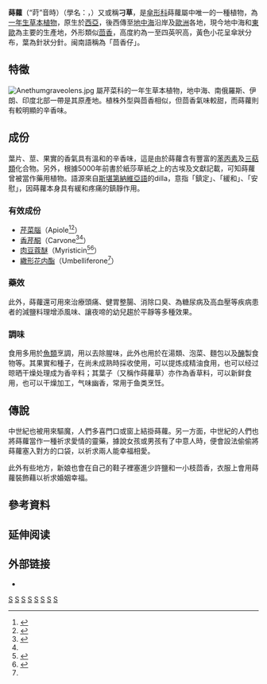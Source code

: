 {{NoteTA|G1=LS}}
{{Speciesbox
| genus = Anethum
| species = graveolens
| image = Illustration Anethum graveolens clean.jpg
| authority = [[卡尔·林奈|L.]]
}}

'''蒔蘿'''（“莳”音時）（學名：''{{lang|la|Anethum graveolens}}''，{{lang-en|dill}}）又或稱'''刁草'''，是[[傘形科|傘形科]]蒔蘿屬中唯一的一種植物，為[[一年生植物|一年生]][[草本植物|草本植物]]，原生於[[西亞|西亞]]，後西傳至[[地中海|地中海]]沿岸及[[歐洲|歐洲]]各地，現今地中海和[[東歐|東歐]]為主要的生產地，外形類似[[茴香|茴香]]，高度約為一至四英呎高，黃色小花呈傘狀分布，葉為針狀分針。闽南語稱為「茴香仔」。

==特徵==
[[File:Anethumgraveolens.jpg|left]]
屬芹菜科的一年生草本植物，地中海、南俄羅斯、伊朗、印度北部一帶是其原產地。植株外型與茴香相似，但茴香氣味較甜，而蒔蘿則有較明顯的辛香味。

== 成份 ==
葉片、莖、果實的香氣具有溫和的辛香味，這是由於蒔蘿含有豐富的[[苯丙素|苯丙素]]及[[三萜類|三萜類]]化合物。另外，根據5000年前書於紙莎草紙之上的古埃及文獻記載，可知蒔蘿曾被當作藥用植物。語源來自[[斯堪第納維亞語|斯堪第納維亞語]]的dilla，意指「鎮定」、「緩和」、「安慰」{{來源請求}}，因蒔蘿本身具有緩和疼痛的鎮靜作用。

=== 有效成份 ===
* [[芹菜腦|芹菜腦]]（Apiole<ref name=eocc>{{cite journal
  | last = Bailer
  | first = Josef ''et al.''
  | authorlink = 
  | coauthors =
  | title = Essential oil content and composition in commercially available dill cultivars in comparison to caraway
  | journal = [[Industrial_Crops_and_Products|Industrial Crops and Products]]
  | volume = 14
  | issue = 3
  | pages = 229 - 239 
  | publisher = [[Elsevier|Elsevier]] 
  | location = 
  | date = 2001
  | url = 
  | issn = 
  | doi = 10.1016/S0926-6690(01)00088-7
  | id = 
  | accessdate = 2009-07-28}}</ref><ref name=hrca>{{cite journal
  | last = Santos
  | first = Pedro A.G. ''et al.''
  | authorlink = 
  | coauthors =
  | title = Hairy root cultures of Anethum graveolens (dill): establishment, growth, time-course study of their essential oil and its comparison with parent plant oils
  | journal = [[Biotechnology_Letters|Biotechnology Letters]]
  | volume = 24
  | issue = 12
  | pages = 1031 - 1036 
  | publisher = Springer 
  | location = 
  | date = 2002
  | url = 
  | issn = 
  | doi = 10.1023/A:1015653701265
  | id = 
  | accessdate = 209-07-28}}</ref>）
* [[香芹酮|香芹酮]]（Carvone<ref name=ccai>{{cite journal
  | last = Singh
  | first = Gurdip ''et al.''
  | authorlink =
  | coauthors =
  | last2 = Maurya
  | first2 = Sumitra
  | last3 = Lampasona
  | first3 = M.P.
  | last4 = Catalan
  | first4 = C.| title = Chemical Constituents, Antimicrobial Investigations, and Antioxidative Potentials of Anethum graveolens L. Essential Oil and Acetone Extract: Part 52
  | journal = [[Journal_of_Food_Science|Journal of Food Science]]
  | volume = 70
  | issue = 4
  | pages = M208–M215
  | publisher = [[John_Wiley_&_Sons|John Wiley & Sons]]
  | location =
  | year = 2005
  | url = http://doi.wiley.com/10.1111/j.1365-2621.2005.tb07190.x
  | doi =10.1111/j.1365-2621.2005.tb07190.x| id =
  | accessdate = 2009-07-28}}</ref><ref name=esmq />）
* [[肉豆蔻醚|肉豆蔻醚]]（Myristicin<ref name=esmq>{{cite journal
  | last = Dhalwal
  | first = Kamlesh ''et al.''
  | authorlink = 
  | coauthors =
  | title = Efficient and Sensitive Method for Quantitative Determination and Validation of Umbelliferone, Carvone and Myristicin in ''Anethum graveolens'' and ''Carum carvi'' Seed
  | journal = [[Chromatographia|Chromatographia]]
  | volume = 67
  | issue = 1 - 2
  | pages = 163 - 167
  | publisher = Springer
  | location = 
  | date = 2008
  | url = 
  | issn = 
  | doi = 10.1365/s10337-007-0473-6
  | id = 
  | accessdate = 2009-07-28}}</ref><ref name=epod>{{cite journal
  | last = Blank
  | first = I.
  | authorlink = 
  | coauthors = W. Grosch
  | title = Evaluation of Potent Odorants in Dill Seed and Dill Herb (''Anethum graveolens'' L.) by Aroma Extract Dilution Analysis
  | journal = [[Journal_of_Food_Science|Journal of Food Science]]
  | volume = 56
  | issue = 1
  | pages = 63 - 67
  | publisher = [[John_Wiley_&_Sons|John Wiley & Sons]]
  | location = 
  | date = 1991
  | url = 
  | issn = 
  | doi = 10.1111/j.1365-2621.1991.tb07976.x
  | id = 
  | accessdate = 2009-07-28
  }}</ref>）
* [[繖形花内酯|繖形花内酯]]（Umbelliferone<ref name=esmq />）

=== 藥效 ===
此外，蒔蘿還可用來治療頭痛、健胃整腸、消除口臭、為糖尿病及高血壓等疾病患者的減鹽料理增添風味、讓夜啼的幼兒趨於平靜等多種效果。

===調味===
食用多用於[[魚類|魚類]]烹調，用以去除腥味，此外也用於在湯類、泡菜、麵包以及[[醃|醃]]製食物等。其果實和種子，在尚未成熟時採收使用，可以提炼成精油食用，也可以经过晾晒干燥处理成为香辛料；其葉子（又稱作蒔蘿草）亦作為香草料，可以新鲜食用，也可以干燥加工，气味幽香，常用于鱼类烹饪。

==傳說==
中世紀也被用來驅魔，人們多喜門口或窗上結掛蒔蘿。另一方面，中世紀的人們也將蒔蘿當作一種祈求愛情的靈藥，據說女孩或男孩有了中意人時，便會設法偷偷將蒔蘿塞入對方的口袋，以祈求兩人能幸福相愛。

此外有些地方，新娘也會在自己的鞋子裡塞進少許鹽和一小枝茴香，衣服上會用蒔蘿裝飾藉以祈求婚姻幸福。

== 參考資料 ==
{{reflist}}

== 延伸阅读 ==
{{Wikisource further reading}}
{{Commons category|Anethum graveolens}}

==外部链接==
*{{zh-hans}}{{CVH|Anethum graveolens}}
{{Taxonbar}}

[[Category:可食用伞形科|S]]
[[Category:香草|S]]
[[Category:藥用植物|S]]
[[Category:單種屬植物|S]]
[[Category:单胺氧化酶抑制剂|S]]
[[Category:阿育吠陀药物|S]]
[[Category:卡尔·林奈命名的生物分类|S]]
[[Category:莳萝属|S]]